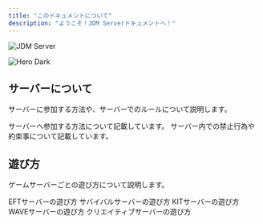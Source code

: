 ```yaml
---
title: "このドキュメントについて"
description: "ようこそ！JDM Serverドキュメントへ！"
---
```


<img
  className="block dark:hidden"
  src="/2025-04-27_23.55.53.png"
  alt="JDM Server"
  title={true}
/>

<img
  className="hidden dark:block"
  src="/images/hero-dark.png"
  alt="Hero Dark"
/>

## サーバーについて

サーバーに参加する方法や、サーバーでのルールについて説明します。

<CardGroup cols={2}>
  <Card title="サーバー参加方法" icon="server" iconType="regular" href="/join">
    サーバーへ参加する方法について記載しています。
  </Card>
  <Card title="サーバー規約" icon="pen-nib" href="/term">
    サーバー内での禁止行為や約束事について記載しています。
  </Card>
</CardGroup>

## 遊び方

ゲームサーバーごとの遊び方について説明します。

<CardGroup cols={2}>
  <Card title="Escape from Tarkov（EFT）" icon="globe" href="/servers/eft">
    EFTサーバーの遊び方
  </Card>
  <Card title="サバイバル（SURVIVAL）" icon="globe" href="/servers/survival">
    サバイバルサーバーの遊び方
  </Card>
  <Card title="キットPVP（KIT）" icon="globe" href="/servers/kit">
    KITサーバーの遊び方
  </Card>
  <Card title="ウェーブ（WAVE）" icon="globe" href="/servers/wave">
    WAVEサーバーの遊び方
  </Card>
  <Card title="クリエイティブ（CREATIVE）" icon="globe" href="/server/creative">
    クリエイティブサーバーの遊び方
  </Card>
</CardGroup>